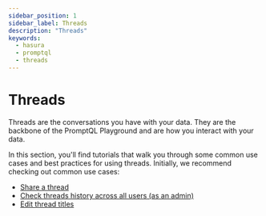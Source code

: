 ```yaml
---
sidebar_position: 1
sidebar_label: Threads
description: "Threads"
keywords:
  - hasura
  - promptql
  - threads
---
```


# Threads

Threads are the conversations you have with your data. They are the backbone of the PromptQL Playground and are how you
interact with your data.

In this section, you'll find tutorials that walk you through some common use cases and best practices for using threads.
Initially, we recommend checking out common use cases:

- [Share a thread](/promptql-playground/threads/1-shared-threads.mdx)
- [Check threads history across all users (as an admin)](/promptql-playground/threads/2-thread-history.mdx)
- [Edit thread titles](/promptql-playground/threads/3-edit-thread-titles.mdx)
